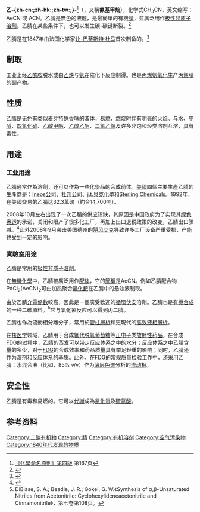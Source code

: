 {{Chembox
| Name = 乙腈
| NameEn = Acetonitrile
| ImageFile = Acetonitrile-2D.png
| ImageFile1 = Acetonitrile-3D-vdW.png
| IUPACName = Ethanenitrile
| OtherNames = 甲基氰、氰基甲烷
|Section1={{Chembox Identifiers
| CASNo = 75-05-8
| CASNo_Ref = {{cascite|correct|CAS}}
| PubChem = 6342
| ChemSpiderID = 6102
| ChemSpiderID_Ref = {{chemspidercite|correct|chemspider}}
| UNII = Z072SB282N
| UNII_Ref = {{fdacite|correct|FDA}}
| EINECS = 200-835-2
| UNNumber = 1648
| MeSHName = acetonitrile
| ChEBI = 38472
| ChEBI_Ref = {{ebicite|correct|EBI}}
| ChEMBL = 45211
| ChEMBL_Ref = {{ebicite|correct|EBI}}
| RTECS = AL7700000
| Beilstein = 741857
| Gmelin = 895
| SMILES = CC#N
| StdInChI = 1S/C2H3N/c1-2-3/h1H3
| StdInChI_Ref = {{stdinchicite|correct|chemspider}}
| StdInChIKey = WEVYAHXRMPXWCK-UHFFFAOYSA-N
| StdInChIKey_Ref = {{stdinchicite|correct|chemspider}}
}}
|Section2 = {{Chembox Properties
| Formula = CH<Sub>3</sub>CN
| MolarMass = 41.05 
| Appearance = 无色液体
| Density = 0.786 g/mL（液体）
| MeltingPt = {{convert|-45 |°C|°F K}}
| Melting_notes =
| BoilingPt = {{convert|82|°C|°F K}}
| Boiling_notes = 
| SolubleOther = 与水和多种有机溶剂互溶
| Solvent = 
| pKa = 25
| pKb = }}
| Section7 = {{Chembox Hazards
<!-- | EUClass = Flammable, harmful -->
| EUIndex = 
| MainHazards = 
|   wxxfh={{wxxfh|Xn|F}}
| NFPA-H = 2
| NFPA-F = 3
| NFPA-R = 0
| NFPA-O = 0
| RPhrases = {{R11}}-{{R20/21/22}}-{{R36}}
| SPhrases = {{S1/2}}-{{S16}}-{{S36/37}}
| RSPhrases =
| FlashPt = {{convert|2|°C|°F K}}
| Autoignition = 
| ExploLimits = 
| PEL = }}
| Section8 = {{Chembox Related
| OtherAnions = 
| OtherCations = 
| OtherFunctn = [[丙腈|丙腈]]，[[丁腈|丁腈]]
| Function = [[腈|腈]]
| OtherCpds = [[醋酸|醋酸]]，[[乙酰胺|乙酰胺]]，[[乙胺|乙胺]]}}
}}
'''乙-{zh-cn:{{ruby-py|腈|jīng}};zh-hk:{{ruby-py|腈|zing1}};zh-tw:{{ruby-zy|腈|ㄐㄧㄥ}};}-'''<ref>[http://210.71.71.8/ischool/public/resource_view/open.php?file=77a6fd84d360a74163f9cb706cdf9618.pdf 《化學命名原則》第四版] {{Wayback|url=http://210.71.71.8/ischool/public/resource_view/open.php?file=77a6fd84d360a74163f9cb706cdf9618.pdf |date=20160322000648 }}第167頁</ref>（{{lang-en|Acetonitrile}}，又稱'''氰基甲烷'''），化学式CH<sub>3</sub>CN，英文缩写：AeCN 或 ACN。乙腈是無色的液體，是最簡單的有機[[腈|腈]]，並廣泛用作[[质子溶剂|极性非质子溶劑]]。乙腈在某些条件下，也可以发生碳-碳键断裂。<ref>{{cite journal|url=http://doi.wiley.com/10.1002/chem.201303637|issue=50|doi=10.1002/chem.201303637|pages=16880–16886|title=Copper-Catalyzed Aromatic CH Bond Cyanation by CCN Bond Cleavage of Inert Acetonitrile|volume=19|journal=Chemistry - A European Journal|date=2013-11-21|issn=0947-6539|language=en|accessdate=2018-07-03|author=Xuezhen Kou, Mengdi Zhao, Xixue Qiao, Yamin Zhu, Xiaofeng Tong, Zengming Shen}}</ref>

乙腈是在1847年由法国化学家[[让-巴蒂斯特·杜马|让-巴蒂斯特·杜马]]首次制备的。<ref>{{cite journal | last1 = Dumas | first1 = J.-B. | year = 1847 | title = Action de l'acide phosphorique anhydre sur les sels ammoniacaux | trans-title = Action of anhydrous phosphoric acid on ammonium salts | url = https://books.google.com/books?id=IWFEAQAAIAAJ&pg=PA384 | journal = Comptes rendus | volume = 25 | pages = 383–384 | access-date = 2021-12-02 | archive-date = 2020-07-25 | archive-url = https://web.archive.org/web/20200725000829/https://books.google.com/books?id=IWFEAQAAIAAJ&pg=PA384 }}</ref>

==制取==
工业上经[[乙酰胺|乙酰胺]]脱水或由[[乙炔|乙炔]]与[[氨|氨]]在催化下反应制得。也是[[丙烯|丙烯]][[氨氧化|氨氧化]]生产[[丙烯腈|丙烯腈]]的副产物。

==性质==
乙腈是无色有类似麦芽特殊香味的液体，易燃，燃烧时伴有明亮的火焰。与水、[[甲醇|甲醇]]、[[四氯化碳|四氯化碳]]、[[乙酸甲酯|乙酸甲酯]]、[[乙酸乙酯|乙酸乙酯]]、[[二氯乙烷|二氯乙烷]]及许多非饱和烃类溶剂互溶，具有毒性。

== 用途 ==
=== 工业用途  ===
乙腈通常作為溶劑，还可以作為一些化學品的合成前体。[[美國|美國]]四個主要生產乙腈的生產商是：[[Ineos公司|Ineos公司]]、[[杜邦公司|杜邦公司]]、[[j.t.貝克化學|j.t.貝克化學]]和[[Sterling_Chemicals|Sterling Chemicals]]。1992年，在美國交易的乙腈达32.3萬磅（約合14,700吨）。

2008年10月左右出现了一次乙腈的供应短缺，其原因是中国政府为了实现其[[2008年奥运会|绿色奥运]]的承诺，关闭和限产了很多化工厂，再加上出口退税政策的改变，乙腈出口骤减。<ref>{{Cite news en | first = Derek | last = Lowe | title = The Great Acetonitrile Shortage | year = 2009 | publisher = [[Corante|Corante]] | url = http://pipeline.corante.com/archives/2009/01/22/the_great_acetonitrile_shortage.php | deadurl = yes | archiveurl = https://web.archive.org/web/20090123214609/http://pipeline.corante.com/archives/2009/01/22/the_great_acetonitrile_shortage.php | archivedate = 2009-01-23 | accessdate = 2009-06-29 }}</ref>此外2008年9月袭击美国德州的[[飓风艾克|飓风艾克]]导致许多工厂设备严重受损，产能也受到一定的影响。

===實驗室用途=== 
乙腈是常用的[[质子溶剂|极性非质子溶劑]]。
 
在[[無機化學|無機化學]]中，乙腈被廣泛用作[[配体|配体]]，它的[[縮寫|簡稱]]是AeCN。例如乙腈配合物PdCl<sub>2</sub>(AeCN)<sub>2</sub>可由加热聚合[[氯化鈀|氯化鈀]]在乙腈中的悬浊液制取。
 
由於乙腈[[介電係數|介電係數]]較高，因此是一個廣受歡迎的[[循環伏安|循環伏安]]溶劑。乙腈也是[[有機合成|有機合成]]的一种二碳原料。<ref>DiBiase, S. A.; Beadle, J. R.; Gokel, G. W.《Synthesis of α,β-Unsaturated Nitriles from Acetonitrile: Cyclohexylideneacetonitrile and Cinnamonitrile》，第七卷第108页。</ref>它与[[氯化氰|氯化氰]]反应可以得到[[丙二腈|丙二腈]]。

乙腈也作為流動相分離分子，常用於[[管柱層析|管柱層析]]和更現代的[[高效液相層析|高效液相層析]]。

在[[核医学|核医学]]领域，乙腈用于合成[[氟代脱氧葡萄糖|氟代脱氧葡萄糖]]等[[正电子|正电子]]类[[放射药理学|放射性药品]]。在合成[[氟代脱氧葡萄糖|FDG]]的过程中，乙腈的[[蒸发|蒸发]]可以带走反应体系之中的水分；反应体系之中乙腈含量的多少，对于[[氟代脱氧葡萄糖|FDG]]的合成效率和药品质量具有举足轻重的影响；同时，乙腈还作为溶剂和反应体系的基质。此外，在[[FDG|FDG]]的常规质量检验工作中，还采用乙腈：水混合液（比如，85% v/v）作为[[薄层色谱|薄层色谱]]分析的[[流动相|流动相]]。

==安全性==
乙腈是有毒和易燃的。它可以[[代謝|代謝]]成為[[氰化氫|氰化氫]]及[[硫氰酸|硫氰酸]]。

==参考资料==
{{reflist}}

{{腈}}
{{Authority control}}
[[Category:二碳有机物|Category:二碳有机物]]
[[Category:腈|Category:腈]]
[[Category:有机溶剂|Category:有机溶剂]]
[[Category:空气污染物|Category:空气污染物]]
[[Category:1840年代发现的物质|Category:1840年代发现的物质]]